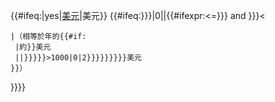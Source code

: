 <includeonly><span style="white-space: nowrap">{{Ifnumber|{{{1|}}}|{{formatnum:{{{1|}}}}}|{{{1|}}}}}{{#ifeq:{{{link|no}}}|yes|[[美元]]|美元}}</span><!--
-->{{#ifeq:{{{year|{{{2|0}}}}}}|0||{{#ifexpr:{{Inflation/US/startyear}}<={{{year|{{{2|0}}}}}} and {{{year|{{{2|0}}}}}}<{{Inflation/year|US}}
 |（相等於{{Inflation/year|US}}年的{{#if:{{{about|}}}
  |約{{formatnum:{{Inflation|US|{{formatnum:{{{1|}}}|R}}|{{{year|{{{2}}}}}}|r={{{round|0}}}}}}}美元
  |{{formatnum:{{Inflation|US|{{formatnum:{{{1|}}}|R}}|{{{year|{{{2}}}}}}|r={{{round|{{#ifexpr:{{Inflation|US|{{formatnum:{{{1|}}}|R}}|{{{year|{{{2}}}}}}}}>1000|0|2}}}}}}}}}美元
 }}）
}}}}</includeonly><noinclude>
{{documentation}}
<!-- Add categories and interwikis to the /doc subpage, not here! -->
</noinclude>